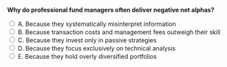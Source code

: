 ::: {.question-block}

<form onsubmit="event.preventDefault(); checkAnswer('module5_mcq_q26')" data-correct-answer="B">
<strong style="display: block;">Why do professional fund managers often deliver negative net alphas?</strong>

<label><input type="radio" name="module5_mcq_q26" value="A"> A. Because they systematically misinterpret information</label><br>
<label><input type="radio" name="module5_mcq_q26" value="B"> B. Because transaction costs and management fees outweigh their skill</label><br>
<label><input type="radio" name="module5_mcq_q26" value="C"> C. Because they invest only in passive strategies</label><br>
<label><input type="radio" name="module5_mcq_q26" value="D"> D. Because they focus exclusively on technical analysis</label><br>
<label><input type="radio" name="module5_mcq_q26" value="E"> E. Because they hold overly diversified portfolios</label><br>
</form>

<div id="feedback-module5_mcq_q26" class="feedback" data-status="" style="display:none;">
✅ Correct: B. Although some managers may generate gross alpha, after fees and costs most deliver negative net alphas relative to passive benchmarks.
</div>

:::
